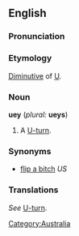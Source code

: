 ==English==

===Pronunciation===
{{rfap}}

===Etymology===
[[Diminutive]] of [[U]].

===Noun===
'''uey''' (''plural:'' '''ueys''')

# {{cattag|US|Australian|colloquial}} A [[U-turn]].

===Synonyms===
*[[flip a bitch]] ''US''

===Translations===
''See'' [[U-turn]].

<!-- Please put translations at U-turn to keep them consistent. -- [[User:Paul G|Paul G]] 09:20, 20 Apr 2004 (UTC)
*Dutch: [[rechtsomkeert]], [[draai]] van 180 graden
-->
[[Category:Australia]]
